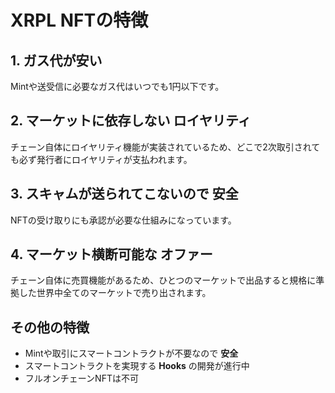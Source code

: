 <link href="/cmn.css" rel="stylesheet"></link>

# XRPL NFTの特徴


## 1. **ガス代**が安い

Mintや送受信に必要なガス代はいつでも1円以下です。


## 2. マーケットに依存しない **ロイヤリティ**

チェーン自体にロイヤリティ機能が実装されているため、どこで2次取引されても必ず発行者にロイヤリティが支払われます。


## 3. スキャムが送られてこないので **安全**

NFTの受け取りにも承認が必要な仕組みになっています。


## 4. マーケット横断可能な **オファー**

チェーン自体に売買機能があるため、ひとつのマーケットで出品すると規格に準拠した世界中全てのマーケットで売り出されます。


## その他の特徴
- Mintや取引にスマートコントラクトが不要なので **安全**
- スマートコントラクトを実現する **Hooks** の開発が進行中
- フルオンチェーンNFTは不可
